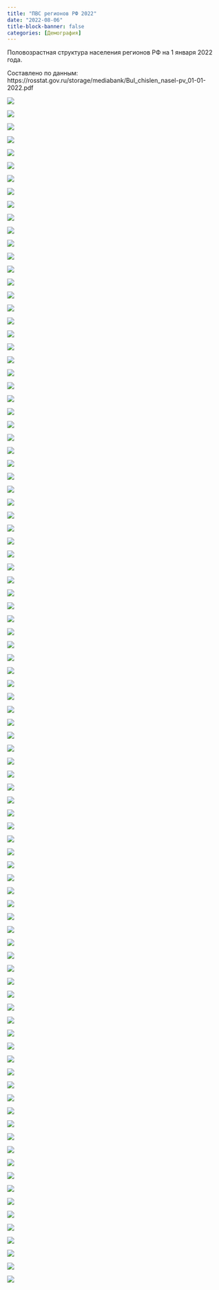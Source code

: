 ---
title: "ПВС регионов РФ 2022"
date: "2022-08-06"
title-block-banner: false
categories: [Демография]
---

Половозрастная структура населения регионов РФ на 1 января 2022 года.

Составлено по данным: https://rosstat.gov.ru/storage/mediabank/Bul_chislen_nasel-pv_01-01-2022.pdf

![](images/region (92).jpg)

![](images/region (91).jpg)

![](images/region (90).jpg)

![](images/region (89).jpg)

![](images/region (88).jpg)

![](images/region (87).jpg)

![](images/region (86).jpg)

![](images/region (85).jpg)

![](images/region (84).jpg)

![](images/region (83).jpg)

![](images/region (82).jpg)

![](images/region (81).jpg)

![](images/region (80).jpg)

![](images/region (79).jpg)

![](images/region (78).jpg)

![](images/region (77).jpg)

![](images/region (76).jpg)

![](images/region (75).jpg)

![](images/region (74).jpg)

![](images/region (73).jpg)

![](images/region (72).jpg)

![](images/region (71).jpg)

![](images/region (70).jpg)

![](images/region (69).jpg)

![](images/region (68).jpg)

![](images/region (67).jpg)

![](images/region (66).jpg)

![](images/region (65).jpg)

![](images/region (64).jpg)

![](images/region (63).jpg)

![](images/region (62).jpg)

![](images/region (61).jpg)

![](images/region (60).jpg)

![](images/region (59).jpg)

![](images/region (58).jpg)

![](images/region (57).jpg)

![](images/region (56).jpg)

![](images/region (55).jpg)

![](images/region (54).jpg)

![](images/region (53).jpg)

![](images/region (52).jpg)

![](images/region (51).jpg)

![](images/region (50).jpg)

![](images/region (49).jpg)

![](images/region (48).jpg)

![](images/region (47).jpg)

![](images/region (46).jpg)

![](images/region (45).jpg)

![](images/region (44).jpg)

![](images/region (43).jpg)

![](images/region (42).jpg)

![](images/region (41).jpg)

![](images/region (40).jpg)

![](images/region (39).jpg)

![](images/region (38).jpg)

![](images/region (37).jpg)

![](images/region (36).jpg)

![](images/region (35).jpg)

![](images/region (34).jpg)

![](images/region (33).jpg)

![](images/region (32).jpg)

![](images/region (31).jpg)

![](images/region (30).jpg)

![](images/region (29).jpg)

![](images/region (28).jpg)

![](images/region (27).jpg)

![](images/region (26).jpg)

![](images/region (25).jpg)

![](images/region (24).jpg)

![](images/region (23).jpg)

![](images/region (22).jpg)

![](images/region (21).jpg)

![](images/region (20).jpg)

![](images/region (19).jpg)

![](images/region (18).jpg)

![](images/region (17).jpg)

![](images/region (16).jpg)

![](images/region (15).jpg)

![](images/region (14).jpg)

![](images/region (13).jpg)

![](images/region (12).jpg)

![](images/region (11).jpg)

![](images/region (10).jpg)

![](images/region (9).jpg)

![](images/region (8).jpg)

![](images/region (7).jpg)

![](images/region (6).jpg)

![](images/region (5).jpg)

![](images/region (4).jpg)

![](images/region (3).jpg)

![](images/region (2).jpg)

![](images/region (1).jpg)
